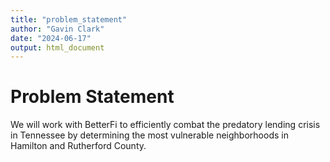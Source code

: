 ```yaml
---
title: "problem_statement"
author: "Gavin Clark"
date: "2024-06-17"
output: html_document
---
```


# Problem Statement

We will work with BetterFi to efficiently combat the predatory lending crisis in Tennessee by determining the most vulnerable neighborhoods in Hamilton and Rutherford County.